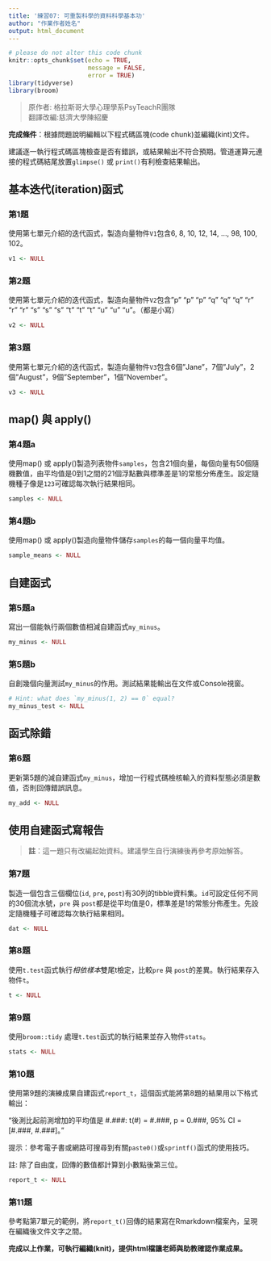 ```yaml
---
title: '練習07: 可重製科學的資料科學基本功'
author: "作業作者姓名"
output: html_document
---
```


```r
# please do not alter this code chunk
knitr::opts_chunk$set(echo = TRUE, 
                      message = FALSE, 
                      error = TRUE)
library(tidyverse)
library(broom)
```

> 原作者: 格拉斯哥大學心理學系PsyTeachR團隊  
> 翻譯改編:慈濟大學陳紹慶


**完成條件**：根據問題說明編輯以下程式碼區塊(code chunk)並編織(kint)文件。

建議逐一執行程式碼區塊檢查是否有錯誤，或結果輸出不符合預期。管道運算元連接的程式碼結尾放置`glimpse()` 或 `print()`有利檢查結果輸出。

## 基本迭代(iteration)函式

### 第1題


使用第七單元介紹的迭代函式，製造向量物件`V1`包含6, 8, 10, 12, 14, ..., 98, 100, 102。

```r
v1 <- NULL
```

### 第2題


使用第七單元介紹的迭代函式，製造向量物件`V2`包含"p" "p" "p" "q" "q" "q" "r" "r" "r" "s" "s" "s" "t" "t" "t" "u" "u" "u"。（都是小寫）

```r
v2 <- NULL
```

### 第3題


使用第七單元介紹的迭代函式，製造向量物件`V3`包含6個"Jane"，7個"July"，2個"August"，9個"September"，1個"November"。

```r
v3 <- NULL
```

## map() 與 apply()

### 第4題a


使用map() 或 apply()製造列表物件`samples`，包含21個向量，每個向量有50個隨機數值，由平均值是0到1之間的21個浮點數與標準差是1的常態分佈產生。設定隨機種子像是`123`可確認每次執行結果相同。

```r
samples <- NULL
```


### 第4題b


使用map() 或 apply()製造向量物件儲存`samples`的每一個向量平均值。

```r
sample_means <- NULL
```

## 自建函式

### 第5題a

寫出一個能執行兩個數值相減自建函式`my_minus`。

```r
my_minus <- NULL
```

### 第5題b


自創幾個向量測試`my_minus`的作用。測試結果能輸出在文件或Console視窗。

```r
# Hint: what does `my_minus(1, 2) == 0` equal?
my_minus_test <- NULL
```

## 函式除錯

### 第6題


更新第5題的減自建函式`my_minus`，增加一行程式碼檢核輸入的資料型態必須是數值，否則回傳錯誤訊息。

```r
my_add <- NULL
```

## 使用自建函式寫報告

> **註**：這一題只有改編起始資料。建議學生自行演練後再參考原始解答。

### 第7題


製造一個包含三個欄位(`id`, `pre`, `post`)有30列的tibble資料集。`id`可設定任何不同的30個流水號，`pre` 與 `post`都是從平均值是0，標準差是1的常態分佈產生。先設定隨機種子可確認每次執行結果相同。

```r
dat <- NULL
```

### 第8題


使用`t.test`函式執行*相依樣本*雙尾t檢定，比較`pre` 與 `post`的差異。執行結果存入物件`t`。

```r
t <- NULL
```

### 第9題

使用`broom::tidy` 處理`t.test`函式的執行結果並存入物件`stats`。


```r
stats <- NULL
```

### 第10題


使用第9題的演練成果自建函式`report_t`，這個函式能將第8題的結果用以下格式輸出：


"後測比起前測增加的平均值是 #.###: t(#) = #.###, p = 0.###, 95% CI = [#.###, #.###]。"


提示：參考電子書或網路可搜尋到有關`paste0()`或`sprintf()`函式的使用技巧。


註: 除了自由度，回傳的數值都計算到小數點後第三位。

```r
report_t <- NULL
```

### 第11題


參考點第7單元的範例，將`report_t()`回傳的結果寫在Rmarkdown檔案內，呈現在編織後文件文字之間。


**完成以上作業，可執行編織(knit)，提供html檔讓老師與助教確認作業成果。**
